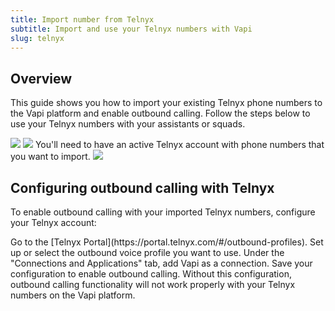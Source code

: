 ```yaml
---
title: Import number from Telnyx
subtitle: Import and use your Telnyx numbers with Vapi
slug: telnyx
---
```


## Overview

This guide shows you how to import your existing Telnyx phone numbers to the Vapi platform and enable outbound calling. Follow the steps below to use your Telnyx numbers with your assistants or squads.

<Steps>
  <Step title="Go to the Phone Numbers tab in your Vapi dashboard">
    <Frame>
      <img src="../static/images/quickstart/dashboard/vapi-phone-numbers-sidebar-selection.png" />
    </Frame>
  </Step>

  <Step title="Click on Create a Phone Number">
    <Frame>
      <img src="../static/images/quickstart/dashboard/create-vapi-phone-number-empty-view.png" />
    </Frame>
  </Step>

  <Step title="Select the Telnyx tab and enter your phone number details">
    <Note>
      You'll need to have an active Telnyx account with phone numbers that you want to import.
    </Note>
    <Frame>
      <img src="../static/images/quickstart/dashboard/telnyx-modal.png" />
    </Frame>
  </Step>
</Steps>

## Configuring outbound calling with Telnyx

To enable outbound calling with your imported Telnyx numbers, configure your Telnyx account:

<Steps>
  <Step title="Log in to the Telnyx Portal">
    Go to the [Telnyx Portal](https://portal.telnyx.com/#/outbound-profiles).
  </Step>
  <Step title="Create or edit an Outbound Voice Profile">
    Set up or select the outbound voice profile you want to use.
  </Step>
  <Step title="Add Vapi as a connection">
    Under the "Connections and Applications" tab, add Vapi as a connection.
  </Step>
  <Step title="Save your changes">
    Save your configuration to enable outbound calling.
  </Step>
</Steps>

<Note>
Without this configuration, outbound calling functionality will not work properly with your Telnyx numbers on the Vapi platform.
</Note>


